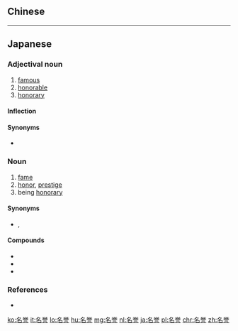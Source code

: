 {{also|名譽}}
==Chinese==
{{zh-see|名譽}}

----

==Japanese==
{{ja-kanjitab|めい|よ|yomi=on}}

===Adjectival noun===
{{ja-adj|infl=na|めいよ|kyu=名譽}}

# [[famous]]
# [[honorable]]
# [[honorary]]

====Inflection====
{{ja-na|めいよ}}

====Synonyms====
* {{sense|famous}} {{ja-r|有名|ゆうめい}}

===Noun===
{{ja-noun|めいよ|kyu=名譽}}

# [[fame]]
# [[honor]], [[prestige]]
# being [[honorary]]

====Synonyms====
* {{sense|honor}} {{ja-r|栄誉|えいよ}}, {{ja-r|名声|めいせい}}

====Compounds====
* {{ja-r|名誉教授|めいよ きょうじゅ|gloss=professor emeritus}}
* {{ja-r|名誉市民|めいよ しみん|gloss=honorary citizen}}
* {{ja-r|名誉職|めいよしょく|gloss=honorary position}}

===References===
* {{R:Shogakukan}}

[[ko:名誉]]
[[it:名誉]]
[[lo:名誉]]
[[hu:名誉]]
[[mg:名誉]]
[[nl:名誉]]
[[ja:名誉]]
[[pl:名誉]]
[[chr:名誉]]
[[zh:名誉]]